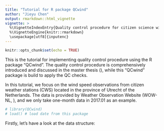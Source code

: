 ```yaml
---
title: "Tutorial for R package QCwind"
author: "Jieyu Chen"
output: rmarkdown::html_vignette
vignette: >
  %\VignetteIndexEntry{Quality control procedure for citizen science wind observations using R package "QCwind"}
  %\VignetteEngine{knitr::rmarkdown}
  \usepackage[utf8]{inputenc}
---
```


```r
knitr::opts_chunk$set(echo = TRUE)
```

This is the tutorial for implementing quality control procedure using the R package "QCwind". The quality control procedure is comprehensively introduced and discussed in the master thesis (\url{https://dspace.library.uu.nl/handle/1874/398742}), while this "QCwind" package is build to apply the QC checks.  

In this tutorial, we focus on the wind speed observations from citizen weather stations (CWS) located in the province of Utrecht of the Netherlands. The data is provided by Weather Observation Website (WOW-NL, \url{https://wow.knmi.nl/}), and we only take one-month data in 2017.01 as an example.   

```r
# library(QCwind)
# load() # load date from this package
```

Firstly, let's have a look at the data structure:














